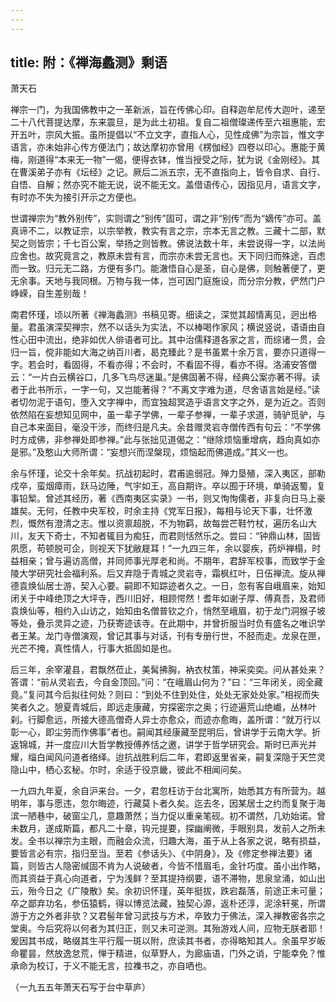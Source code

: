```yaml
---
---
---
```

title: 附：《禅海蠡测》剩语
---




萧天石


禅宗一门，为我国佛教中之一革新派，旨在传佛心印。自释迦牟尼传大迦叶，递至二十八代菩提达摩，东来震旦，是为此土初祖。复自二祖僧璨递传至六祖惠能，宏开五叶，宗风大振。虽所提倡以“不立文字，直指人心，见性成佛”为宗旨，惟文字语言，亦未始非心传方便法门；故达摩初亦曾用《楞伽经》四卷以印心。惠能于黄梅，刚道得“本来无一物”一偈，便得衣钵，惟当授受之际，犹为说《金刚经》。其在曹溪弟子亦有《坛经》之记。厥后二派五宗，无不直指向上，皆令自求、自行、自悟、自解；然亦究不能无说，说不能无文。盖借语传心，因指见月，语言文字，有时亦不失为接引开示之方便也。

世谓禅宗为“教外别传”，实则谓之“别传”固可，谓之非“别传”而为“嫡传”亦可。盖真谛不二，以教证宗，以宗举教，教实有言之宗，宗本无言之教。三藏十二部，默契之则皆宗；千七百公案，举扬之则皆教。佛说法数十年，未尝说得一字，以法尚应舍也。故究竟言之，教原未尝有言，而宗亦未尝无言也。天下同归而殊途，百虑而一致。归元无二路，方便有多门。能澈悟自心是圣，自心是佛，则触著便了，更无余事。天地与我同根。万物与我一体，岂可因门庭施设，而分宗分教，俨然门户峥嵘，自生差别哉！

南君怀瑾，顷以所著《禅海蠡测》书稿见寄。细读之，深觉其超情离见，迥出格量。君虽演深契禅宗，然不以话头为实法，不以棒喝作家风；横说竖说，语语由自性心田中流出，绝非如优人俳语者可比。其中治儒释道各家之言，而综诸一贯，会归一旨，傥非能如大海之纳百川者，曷克臻此？是书虽累十余万言，要亦只道得一字。若会时，看固得，不看亦得；不会时，不看固不得，看亦不得。洛浦安答僧云：“一片白云横谷口，几多飞鸟尽迷巢。”是佛固著不得，经典公案亦著不得。读者于此书所示，一字一句，又岂能著得？“不离文字难为道，尽舍语言始是经。”读者切勿泥于语句，堕入文字禅中，而宜独超冥造乎语言文字之外，是为近之。否则依然陷在妄想知见网中，虽一辈子学佛，一辈子参禅，一辈子求道，骑驴觅驴，与自己本来面目，毫没干涉，而终归是凡夫。余昔赠灵岩寺僧传西有句云：“不学佛时方成佛，非参禅处即参禅。”此与张拙见道偈之：“继除烦恼重增病，趋向真如亦是邪。”及憨山大师所谓：“妄想兴而涅槃现，烦恼起而佛道成。”其义一也。

余与怀瑾，论交十余年矣。抗战初起时，君甫逾弱冠。殚力垦殖，深入夷区，部勒戍卒，蛮烟瘴雨，跃马边陲，气宇如王，高自期许。卒以囿于环境，单骑返蜀，复事铅椠。曾述其经历，著《西南夷区实录》一书，则又恂恂儒者，非复向日马上豪雄矣。无何，任教中央军校，时余主持《党军日报》，每相与论天下事，壮怀激烈，慨然有澄清之志。惟以资禀超脱，不为物羁，故每尝芒鞋竹杖，遍历名山大川，友天下奇士，不知者辄目为痴狂，而君则恬然乐之。尝曰：“钟鼎山林，固皆夙愿，苟顿脱可企，则视天下犹敝屣耳！”一九四三年，余以婴疾，药炉禅榻，时益相亲；曾与遍访高僧，并同师事光厚老和尚。不期年，君辞军校事，而致学于金陵大学研究社会福利系。后又弃隐于青城之灵岩寺，霜枫红叶，日伍禅流。旋从禅德袁焕仙居士游，契入心要。嗣即不知踪迹者久之。一日，忽有客自峨眉来，始知闭关于中峰绝顶之大坪寺，西川旧好，相顾愕然！耆年如谢子厚、傅真吾，及君师袁焕仙等，相约入山访之，始知由名僧普钦之介，悄然至峨眉，初于龙门洞猴子坡等处，叠示灵异之迹，乃获寄迹该寺。在此期中，并曾折服当时负有盛名之唯识学者王某。龙门寺僧演观，曾记其事与对话，刊有专册行世，不胫而走。龙泉在匣，光芒不掩，真性情人，行事大抵固如是也。

后三年，余宰灌县，君飘然莅止，美髯拂胸，衲衣杖策，神采奕奕。问从甚处来？答谓：“前从灵岩去，今自金顶回。”问：“在峨眉山何为？”曰：“三年闭关，阅全藏竟。”复问其今后拟往何处？则曰：“到处不住到处住，处处无家处处家。”相视而失笑者久之。憩夏青城后，即远走康藏，穷探密宗之奥；行迹遍荒山绝巇，丛林叶刹。行脚愈远，所接大德高僧奇人异士亦愈众，而迹亦愈晦，盖所谓：“就万行以彰一心，即尘劳而作佛事”者也。嗣闻其经康藏至昆明后，曾讲学于云南大学。折返锦城，并一度应川大哲学教授傅养恬之邀，讲学于哲学研究会。斯时已声光并耀，缁白闻风问道者络绎。迨抗战胜利后二年，君即返里省亲，嗣复深隐于天竺灵隐山中，栖心玄秘。尔时，余适于役京畿，彼此不相闻问矣。

一九四九年夏，余自沪来台。一夕，君忽枉访于台北寓所，始悉其方有所营为。越明年，事与愿违，忽尔晦迹，行藏莫卜者久矣。迄去冬，因某居士之约而复聚于海滨一陋巷中，破窗尘几，意趣萧然；当力促以重亲笔砚。初不谓然，几劝始诺。曾未数月，遂成斯篇，都凡二十章，钩元提要，探幽阐微，手眼别具，发前人之所未发。全书以禅宗为主眼，而融会众流，归趣大海，虽于从上各家之说，略有损益，要皆言必有宗，指归至当。至若《参话头》、《中阴身》，及《修定参禅法要》诸篇，则皆古人隐密缄固不肯为人说破者，今皆不惜眉毛，金针巧度。虽小出作略，而其资益于真心向道者，宁为浅鲜？至其提持纲要，语不滞物，思泉坌涌，如山出云，殆今日之《广陵散》矣。余初识怀瑾，英年挺拔，跌宕磊落，前途正未可量；卒之鄙弃功名，参伍猿鹤，得以博览法藏，独契心源，返朴还淳，泥涂轩冕，所谓游于方之外者非欤？又君髻年曾习武技与方术，卒致力于佛法，深入禅教密各宗之堂奥。今后究将以何者为其归正，则又未可逆测。其殆游戏人间，应物无朕者耶！爰因其书成，略缀其生平行履一斑以附，庶读其书者，亦得略知其人。余虽早岁皈命瞿昙，然放逸怠荒，惮于精进，似草野人，为廊庙语，门外之诮，宁能幸免？惟承命为校订，于义不能无言，拉襍书之，亦自哂也。


（一九五五年萧天石写于台中草庐）